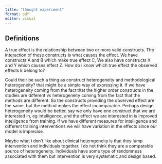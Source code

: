 ```yaml
---
title: "thought experiment"
format: pdf
editor: visual
---
```


## Definitions

A true effect is the relationship between two or more valid constructs. The interaction of these constructs is what causes the effect. We have constructs A and B which make true effect C, We also have constructs X and Y which causes effect Z. How do i know which true effect the observed effects k belong to?

Could their be such a thing as construct heterogeneity and methodological heterogeneity? that might be a simple way of expressing it. If we have heterogeneity coming from the fact that the higher order constructs in the studies are different vs heterogeneity coming from the fact that the methods are different. So the constructs providing the observed effect are the same, but the method makes the effect incomparable. Perhaps design heterogeneity would be better, say we only have one construct that we are interested in, eg intelligence, and the effect we are interested in is improved intelligence from training. If we have different measures for intelligence and different training interventions we will have variation in the effects since our model is imprecise.

Maybe what i don't like about clinical heterogeneity is that they lump intervention and individuals together. I do not think they are a comparable source of heterogeneity. Individuals have some type of randomness associated with them but intervention is very systematic and design based.
